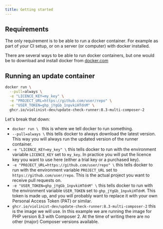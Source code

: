 ```yaml
---
title: Getting started
---
```


## Requirements

The only requirement is to be able to run a docker container. For example as part of your CI setup, or on a server (or computer) with docker installed.

There are several ways to be able to run docker containers, but one would be to download and install docker from [docker.com](https://www.docker.com/)

## Running an update container

```bash
docker run \
  --pull=always \
  -e "LICENCE_KEY=my_key" \
  -e "PROJECT_URL=https://github.com/user/repo" \
  -e "USER_TOKEN=ghp_jYgGb_1npvkiHTdnM" \
  ghcr.io/violinist-dev/update-check-runner:8.3-multi-composer-2
```

Let's break that down:

- `docker run \ ` this is where we tell docker to run something.
- `--pull=always \` this tells docker to always download the latest version. This way you will always run the updated version of the runner container.
- `-e "LICENCE_KEY=my_key" \` this tells docker to run with the environment variable `LICENCE_KEY` set to `my_key`. In practice you will put the licence key you want to use here (either a trial key or a purchased key).
- `-e "PROJECT_URL=https://github.com/user/repo" \` this tells docker to run with the environment variable `PROJECT_URL` set to `https://github.com/user/repo`. This is the actual project you want to receive pull requests on.
- `-e "USER_TOKEN=ghp_jYgGb_1npvkiHTdnM" \` this tells docker to run with the environment variable `USER_TOKEN` set to `ghp_jYgGb_1npvkiHTdnM`. This token is made up, and you will probably want to replace it with your own Personal Access Token (PAT) or similar.
- `ghcr.io/violinist-dev/update-check-runner:8.3-multi-composer-2` this is the image we will use. In this example we are running the image for PHP version 8.3 with Composer 2. At the time of writing there are no other (major) Composer versions available.

